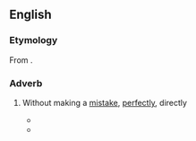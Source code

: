 ==English==

===Etymology===
From {{suffix|en|unerring|ly}}.

===Adverb===
{{en-adv|-}}

# Without making a [[mistake]], [[perfectly]], directly
#: {{ux|en|His sense of direction leads us '''unerringly''' every time.}}
#* {{RQ:Melville Moby-Dick|chapter=The Battering-ram|page=376|passage='''Unerringly''' impelling this dead, impregnable, uninjurable wall, and this most buoyant thing within; there swims behind it all a mass of tremendous life, only to be adequately estimated as piled wood is—by the cord; and all obedient to one volition, as the smallest insect.}}
#* {{quote-journal
|en
|date=January 25, 2011
|author=Les Roopanarine
|title=Wigan 1 - 2 Aston Villa
|work=BBC
|url=http://news.bbc.co.uk/sport2/hi/football/eng_prem/9369947.stm
|page=
|passage=It proved the cue for a period of implosion from Wigan, who fell two behind shortly after the hour courtesy of Boyce's costly error, Young firing in '''unerringly''' from the spot.}}